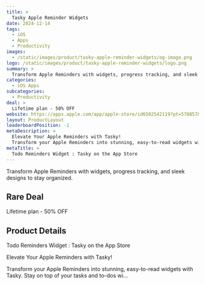 ```yaml
---
title: >
  Tasky Apple Reminder Widgets
date: 2024-12-14
tags:
  - iOS
  - Apps
  - Productivity
images:
  - /static/images/product/tasky-apple-reminder-widgets/og-image.png
logo: /static/images/product/tasky-apple-reminder-widgets/logo.png
summary: >
  Transform Apple Reminders with widgets, progress tracking, and sleek designs to stay organized.
categories:
  - iOS Apps
subcategories:
  - Productivity
deal: >
  Lifetime plan - 50% OFF
website: https://apps.apple.com/app/apple-store/id6502542119?pt=570857&ct=rarebigdeal&mt=8
layout: ProductLayout
leaderboardPosition: -1
metaDescription: >
  Elevate Your Apple Reminders with Tasky!
  Transform your Apple Reminders into stunning, easy-to-read widgets with Tasky. Stay on top of your tasks and to-dos wi…
metaTitle: >
  ‎Todo Reminders Widget : Tasky on the App Store
---
```

Transform Apple Reminders with widgets, progress tracking, and sleek designs to stay organized.

## Rare Deal

Lifetime plan - 50% OFF

## Product Details

‎Todo Reminders Widget : Tasky on the App Store

Elevate Your Apple Reminders with Tasky!

Transform your Apple Reminders into stunning, easy-to-read widgets with Tasky. Stay on top of your tasks and to-dos wi…
